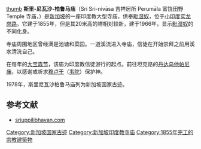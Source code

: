 [[image:Sri_Srinivasa_Perumal_Temple,_Sep_06.JPG|thumb]]
'''斯里-尼瓦沙-柏鲁马庙'''（Sri Sri-nivāsa 吉祥居所 Perumāla 富饶田野 Temple 寺庙，{{lang-ta|ஸ்ரீ ஸ்ரீநிவாசப்பெருமாள் கோவில்}}）是[[新加坡|新加坡]]的一座印度教大型寺庙，供奉[[毗湿奴|毗湿奴]]，位于[[小印度|小印度]][[实龙岗路|实龙岗路]]。它建于1855年，但是其20米高的塔相对较新，建于1966年，显示[[毗湿奴|毗湿奴]]的不同化身。

寺庙周围地区曾经满是池塘和菜园。一道溪流进入寺庙，信徒在开始崇拜之前用溪水清洗自己。

在每年的[[大宝森节|大宝森节]]，该庙为印度教信徒游行的起点。前往坦克路的[[丹达乌他帕尼庙|丹达乌他帕尼庙]]，以感谢或祈求[[室建陀|穆卢干]]（[[韦陀|韦陀]]）保护神。

1978年，斯里尼瓦沙柏鲁马庙列为新加坡国家古迹。

==参考文献==
*[https://web.archive.org/web/20120315161056/http://sriuppilibhavan.com/Default.aspx sriuppilibhavan.com]

{{commonscat}}
{{coord|display=title}}

[[Category:新加坡国家古迹|Category:新加坡国家古迹]]
[[Category:新加坡印度教寺庙|Category:新加坡印度教寺庙]]
[[Category:1855年完工的宗教建築物|Category:1855年完工的宗教建築物]]
{{Singapore-stub}}
{{religion-buil-stub}}